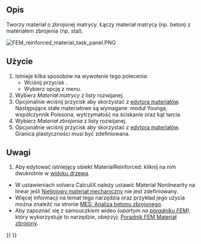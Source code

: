 <languages/>

{{Docnav/pl
|[[FEM_MaterialMechanicalNonlinear/pl|Nieliniowy materiał mechaniczny]]
|[[FEM_MaterialEditor/pl|Edytor materiału]]
|[[FEM_Workbench/pl|Środowisko pracy MES]]
|IconL=FEM_MaterialMechanicalNonlinear.svg
|IconR=FEM_MaterialEditor.svg
|IconC=Workbench_FEM.svg
}}

<div class="mw-translate-fuzzy">
{{GuiCommandContainer|
{{GuiCommand/pl
|Name=FEM MaterialReinforced
|Name/pl=MES: Materiał zbrojony (beton)
|MenuLocation= Model → Materiały → Materiał zbrojony (beton)
|Workbenches=[[FEM_Workbench/pl|MES]]
|SeeAlso=[[FEM_tutorial/pl|Poradnik MES]]
}}
{{GuiCommandFemInfo/pl
|Solvers=CalculiX
}}
}}
</div>

<span id="Description"></span>
==Opis==

Tworzy materiał o zbrojonej matrycy. Łączy materiał matrycy (np. beton) z materiałem zbrojenia (np. stal).

[[File:FEM_reinforced_material_task_panel.PNG]]
{{Caption|Okno dialogowe materiału zbrojonego}}

<span id="Usage"></span>
==Użycie==

<div class="mw-translate-fuzzy">
# Istnieje kilka sposobów na wywołanie tego polecenia:
#* Wciśnij przycisk {{Button|[[Image:FEM MaterialReinforced.svg|16px]] [[FEM MaterialReinforced/pl|Materiał zbrojony (beton)]]}}.
#* Wybierz opcję {{MenuCommand|Model → Materiały → [[Image:FEM_MaterialReinforced.svg|16px]] Materiał zbrojony (beton)}} z menu.
# Wybierz ''Materiał matrycy'' z listy rozwijanej.
# Opcjonalnie wciśnij przycisk {{Button|Uruchom edytor}} aby skorzystać z [[Material_Edit/pl|edytora materiałów]]. Następujące stałe materiałowe są wymaganeː moduł Younga, współczynnik Poissona, wytrzymałość na ściskanie oraz kąt tarcia.
# Wybierz ''Materiał zbrojenia'' z listy rozwijanej.
# Opcjonalnie wciśnij przycisk {{Button|Uruchom edytor}} aby skorzystać z [[Material_Edit/pl|edytora materiałów]]. Granica plastyczności musi być zdefiniowana.
</div>

<span id="Notes"></span>
==Uwagi==

# Aby edytować istniejący obiekt MaterialReinforced: kliknij na nim dwukrotnie w [[Tree_view/pl|widoku drzewa]].
* W ustawieniach solvera CalculiX należy ustawić Material Nonlinearity na linear jeśli [[FEM_MaterialMechanicalNonlinear/pl|Nieliniowy materiał mechaniczny]] nie jest zdefiniowany.
* Więcej informacji na temat tego narzędzia oraz przykład jego użycia można znaleźć na stronie [[Analysis_of_reinforced_concrete_with_FEM/pl|MES: Analiza betonu zbrojonego]].
* Aby zapoznać się z samouczkiem wideo ''(opartym na [[FEM_tutorial/pl|poradniku FEM]])'', który wykorzystuje to narzędzie, obejrzyj: [https://www.youtube.com/watch?v=SZTIqhfCSVc Poradnik FEM Materiał zbrojony].


{{Docnav/pl
|[[FEM_MaterialMechanicalNonlinear/pl|Nieliniowy materiał mechaniczny]]
|[[FEM_MaterialEditor/pl|Edytor materiału]]
|[[FEM_Workbench/pl|Środowisko pracy MES]]
|IconL=FEM_MaterialMechanicalNonlinear.svg
|IconR=FEM_MaterialEditor.svg
|IconC=Workbench_FEM.svg
}}

{{FEM Tools navi{{#translation:}}}}
{{Userdocnavi{{#translation:}}}}